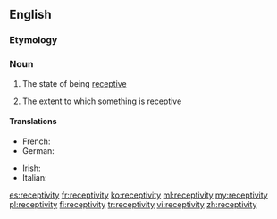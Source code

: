 ==English==

===Etymology===
{{rfe}}

===Noun===
{{en-noun|receptivities|-}}

# {{context|uncountable}} The state of being [[receptive]]
# {{context|countable}} The extent to which something is receptive

====Translations====
{{trans-top|the state of being receptive}}
* French: {{t+|fr|réceptivité|f}}
* German: {{t-|de|Aufnahmefähigkeit|f}}
{{trans-mid}}
* Irish: {{t-|ga|gabhálacht|f}}
* Italian: {{t-|it|ricettività|f}}
{{trans-bottom}}

[[es:receptivity]]
[[fr:receptivity]]
[[ko:receptivity]]
[[ml:receptivity]]
[[my:receptivity]]
[[pl:receptivity]]
[[fi:receptivity]]
[[tr:receptivity]]
[[vi:receptivity]]
[[zh:receptivity]]